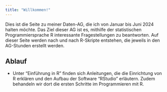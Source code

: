 ```yaml
---
title: "Willkommen!"
---
```


Dies ist die Seite zu meiner Daten-AG, die ich von Januar bis Juni 2024 halten möchte. Das Ziel dieser AG ist es, mithilfe der statistischen Programmiersprache R interessante Fragestellungen zu beantworten. Auf dieser Seite werden nach und nach R-Skripte entstehen, die jeweils in den AG-Stunden erstellt werden.

## Ablauf

-   Unter "Einführung in R" finden sich Anleitungen, die die Einrichtung von R erklären und den Aufbau der Software "RStudio" erläutern. Zudem behandeln wir dort die ersten Schritte im Programmieren mit R.
